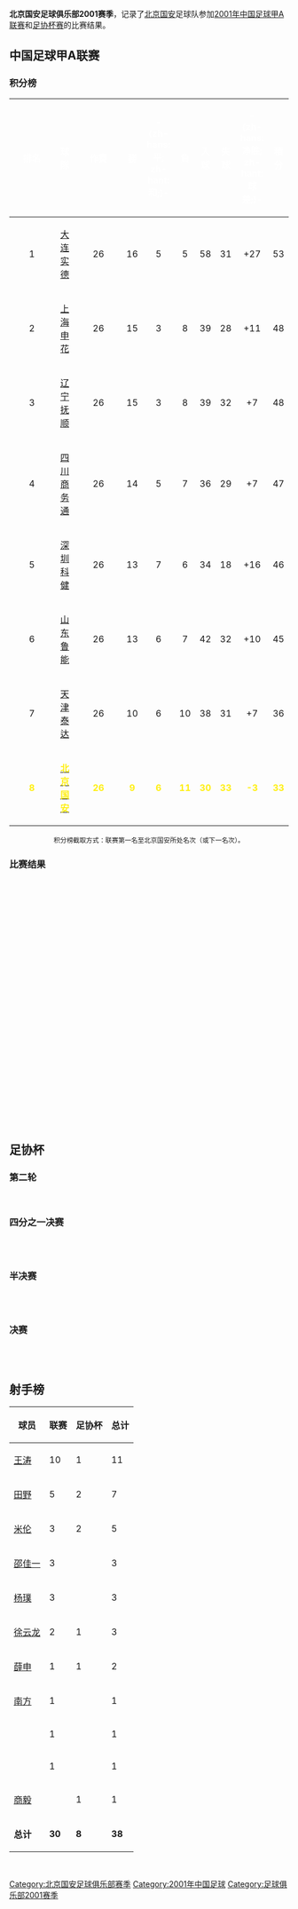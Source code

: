 '''北京国安足球俱乐部2001赛季'''，记录了[[北京国安|北京国安]]足球队参加[[2001年中国足球甲A联赛|2001年中国足球甲A联赛]]和[[2001年中国足协杯|足协杯赛]]的比赛结果。

== 中国足球甲A联赛 ==
=== 积分榜 ===
{| align=center width=85%
|- bgcolor=#6C38D2
!width=5%|<font color="white"> '''排名'''
!width=10%|<font color="white"> '''球隊'''
!width=5%|<font color="white"> '''作賽'''
!width=5%|<font color="white"> '''勝'''
!width=5%|<font color="white"> '''-{zh-hans:平; zh-hant:和;}-'''
!width=5%|<font color="white"> '''負'''
!width=5%|<font color="white"> '''入球'''
!width=5%|<font color="white"> '''失球'''
!width=5%|<font color="white"> '''-{zh-hans:净胜; zh-hant:球差;}-'''
!width=5%|<font color="white"> '''積分'''
|- bgcolor=D0E7FF
|align=center|1
|align=center|[[大连实德|大连实德]]
|align=center|26
|align=center|16
|align=center|5
|align=center|5
|align=center|58
|align=center|31
|align=center|+27
|align=center|53

|-bgcolor=#D0E7FF
|align=center|2
|align=center|[[上海申花|上海申花]]
|align=center|26
|align=center|15
|align=center|3
|align=center|8
|align=center|39
|align=center|28
|align=center|+11
|align=center|48

|-bgcolor=#D0E7FF
|align=center|3
|align=center|[[辽宁宏运|辽宁抚顺]]
|align=center|26
|align=center|15
|align=center|3
|align=center|8
|align=center|39
|align=center|32
|align=center|+7
|align=center|48

|-bgcolor=#D0E7FF
|align=center|4
|align=center|[[四川全兴|四川商务通]]
|align=center|26
|align=center|14
|align=center|5
|align=center|7
|align=center|36
|align=center|29
|align=center|+7
|align=center|47

|-bgcolor=#D0E7FF
|align=center|5
|align=center|[[深圳平安|深圳科健]]
|align=center|26
|align=center|13
|align=center|7
|align=center|6
|align=center|34
|align=center|18
|align=center|+16
|align=center|46

|-bgcolor=#D0E7FF
|align=center|6
|align=center|[[山东鲁能|山东鲁能]]
|align=center|26
|align=center|13
|align=center|6
|align=center|7
|align=center|42
|align=center|32
|align=center|+10
|align=center|45

|-bgcolor=#D0E7FF
|align=center|7
|align=center|[[天津泰达|天津泰达]]
|align=center|26
|align=center|10
|align=center|6
|align=center|10
|align=center|38
|align=center|31
|align=center|+7
|align=center|36

|- bgcolor=#00A639
|align=center style="color: #FFEF10" |'''8'''
|align=center style="color: #FFEF10" |'''[[北京国安足球俱乐部|<span style="color: #FFEF10">北京国安]]'''
|align=center style="color: #FFEF10" |'''26'''
|align=center style="color: #FFEF10" |'''9'''
|align=center style="color: #FFEF10" |'''6'''
|align=center style="color: #FFEF10" |'''11'''
|align=center style="color: #FFEF10" |'''30'''
|align=center style="color: #FFEF10" |'''33'''
|align=center style="color: #FFEF10" |'''-3'''
|align=center style="color: #FFEF10" |'''33'''
|}
<div style="text-align: center;">
<span style="font-size:smaller;">积分榜截取方式：联赛第一名至北京国安所处名次（或下一名次）。</span><br />
</div>

=== 比赛结果 ===
{{footballbox
|date = 2001年3月11日
|team1 = {{flagicon|China}} [[北京国安|北京国安]]
|score =  1–0
|report = 
|team2 = {{flagicon|China}} [[青岛中能|青岛啤酒]]
|goals1 = {{goal|45}} 邵佳一
|goals2 = 
|stadium = {{flagicon|China}} [[工人体育场|工人体育场]] [[北京|北京]]
|attendance = 
|referee = 
}} <br />
{{footballbox
|date = 2001年3月18日
|team1 = {{flagicon|China}} [[北京国安|北京国安]]
|score =  1–3
|report = 
|team2 = {{flagicon|China}} [[上海申花|上海申花]]
|goals1 = {{goal|13}} 徐云龙
|goals2 = {{goal|53}} 申思 <br />{{goal|57}} 兰柯维奇 <br />{{goal|88}} 拉萨
|stadium = {{flagicon|China}} [[工人体育场|工人体育场]] [[北京|北京]]
|attendance = 
|referee = 
}} <br />
{{footballbox
|date = 2001年3月25日
|team1 = {{flagicon|China}} [[重庆力帆|重庆力帆]]
|score =  1–1
|report = 
|team2 = {{flagicon|China}} [[北京国安|北京国安]]
|goals1 = {{goal|68}} 赵立春
|goals2 = {{goal|4}} 徐云龙
|stadium = {{flagicon|China}} [[大田湾体育场|大田湾体育场]] [[重庆|重庆]]
|attendance = 
|referee = 
}} <br />
{{footballbox
|date = 2001年3月29日
|team1 = {{flagicon|China}} [[北京国安|北京国安]]
|score =  0–0
|report = 
|team2 = {{flagicon|China}} [[山东鲁能|山东鲁能]]
|goals1 = 
|goals2 =
|stadium = {{flagicon|China}} [[工人体育场|工人体育场]] [[北京|北京]]
|attendance = 
|referee = 
}} <br />
{{footballbox
|date = 2001年4月1日
|team1 = {{flagicon|China}} [[云南红塔|云南红塔]]
|score =  2–2
|report = 
|team2 = {{flagicon|China}} [[北京国安|北京国安]]
|goals1 = {{goal|10}} 王光伟 <br />{{goal|61}} 科斯塔(P)
|goals2 = {{goal|16}} 切尔梅利 <br />{{goal|68}} 王涛
|stadium = {{flagicon|China}} [[拓东体育场|拓东体育场]] [[昆明|昆明]]
|attendance = 
|referee = 
}} <br />
{{footballbox
|date = 2001年4月8日
|team1 = {{flagicon|China}} [[北京国安|北京国安]]
|score =  1–1
|report = 
|team2 = {{flagicon|China}} [[四川全兴|四川商务通]]
|goals1 = {{goal|66}} 王涛(P) 
|goals2 ={{goal|51}} 黎兵
|stadium = {{flagicon|China}} [[工人体育场|工人体育场]] [[北京|北京]]
|attendance = 
|referee = 
}} <br />
{{footballbox
|date = 2001年5月31日
|team1 = {{flagicon|China}} [[大连实德|大连实德]]
|score =  4–2
|report = 
|team2 = {{flagicon|China}} [[北京国安|北京国安]]
|goals1 = {{goal|14}} 邹捷 <br />{{goal|25}} 奥兰多 <br />{{goal|76}} 郝海东 <br />{{goal|90}} 王鹏(P)
|goals2 = {{goal|16}} 王涛 <br />{{goal|71}} 王涛(P)
|stadium = {{flagicon|China}} [[大连人民体育场|大连人民体育场]] [[大连|大连]]
|attendance = 
|referee = 
}} <br />
{{footballbox
|date = 2001年6月3日
|team1 = {{flagicon|China}} [[北京国安|北京国安]]
|score =  4–1
|report = 
|team2 = {{flagicon|China}} [[沈阳金德|沈阳金德]]
|goals1 = {{goal|31}} 米伦 <br />{{goal|52}} 杨璞<br />{{goal|75}} 王涛(P) <br />{{goal|86}} 田野
|goals2 = {{goal|59}} 闵劲(P)
|stadium = {{flagicon|China}} [[工人体育场|工人体育场]] [[北京|北京]]
|attendance = 
|referee = 
}} <br />
{{footballbox
|date = 2001年6月10日
|team1 = {{flagicon|China}} [[八一足球队|八一振邦]]
|score =  1–1
|report = 
|team2 = {{flagicon|China}} [[北京国安|北京国安]]
|goals1 = {{goal|52}} 魏意民
|goals2 = {{goal|2}} 薛申
|stadium =  {{flagicon|China}} [[柳州市体育中心|柳州市体育中心]] [[柳州|柳州]]
|attendance = 
|referee = 
}} <br />
{{footballbox
|date = 2001年6月14日
|team1 = {{flagicon|China}} [[北京国安|北京国安]]
|score =  0–1
|report = 
|team2 = {{flagicon|China}} [[天津泰达|天津泰达]]
|goals1 =
|goals2 = {{goal|27}} 卡斯蒂亚诺
|stadium = {{flagicon|China}} [[工人体育场|工人体育场]] [[北京|北京]]
|attendance = 
|referee = 
}} <br />
{{footballbox
|date = 2001年6月17日
|team1 = {{flagicon|China}} [[陕西国力|陕西国力]]
|score =  2–0
|report = 
|team2 = {{flagicon|China}} [[北京国安|北京国安]]
|goals1 = {{goal|29}} 周皓罡 <br />{{goal|60}} 马科斯
|goals2 = 
|stadium =  {{flagicon|China}} [[朱雀体育场|朱雀体育场]] [[西安|西安]]
|attendance = 
|referee = 
}} <br />
{{footballbox
|date = 2001年6月24日
|team1 = {{flagicon|China}} [[北京国安|北京国安]]
|score =  2–0
|report = 
|team2 = {{flagicon|China}} [[辽宁宏运|辽宁抚顺]]
|goals1 = {{goal|29}} 米伦 <br />{{goal|45}} 田野
|goals2 = 
|stadium ={{flagicon|China}} [[工人体育场|工人体育场]] [[北京|北京]]
|attendance = 
|referee = 
}} <br />
{{footballbox
|date = 2001年6月28日
|team1 = {{flagicon|China}} [[深圳平安|深圳科健]]
|score =  2–0
|report = 
|team2 = {{flagicon|China}} [[北京国安|北京国安]]
|goals1 = {{goal|43}} 提亚哥 <br />{{goal|53}} 郑智
|goals2 = 
|stadium = {{flagicon|China}} [[深圳市体育场|深圳市体育场]] [[深圳|深圳]]
|attendance = 
|referee = 
}} <br />
{{footballbox
|date = 2001年7月1日
|team1 = {{flagicon|China}} [[青岛中能|青岛啤酒]]
|score =  1–1
|report = 
|team2 = {{flagicon|China}} [[北京国安|北京国安]]
|goals1 = {{goal|77}} 埃默森(P)
|goals2 = {{goal|40}} 邵佳一
|stadium =  {{flagicon|China}} [[颐中体育场|颐中体育场]] [[青岛|青岛]]
|attendance =
|referee = 
}} <br />
{{footballbox
|date = 2001年7月8日
|team1 = {{flagicon|China}} [[上海申花|上海申花]]
|score =  1–0
|report = 
|team2 = {{flagicon|China}} [[北京国安|北京国安]]
|goals1 = {{goal|10}} 申思
|goals2 = 
|stadium = {{flagicon|China}} [[虹口足球场|虹口足球场]] [[上海|上海]]
|attendance = 
|referee = 
}} <br />
{{footballbox
|date = 2001年7月12日
|team1 = {{flagicon|China}} [[北京国安|北京国安]]
|score =  3–0
|report = 
|team2 = {{flagicon|China}} [[重庆力帆|重庆力帆]]
|goals1 = {{goal|2}} 邵佳一 <br />{{goal|18}} 王涛 <br />{{goal|60}} 米伦
|goals2 = 
|stadium = {{flagicon|China}} [[工人体育场|工人体育场]] [[北京|北京]]
|attendance = 
|referee = 
}} <br />
{{footballbox
|date = 2001年7月15日
|team1 = {{flagicon|China}} [[山东鲁能|山东鲁能]]
|score =  2–0
|report = 
|team2 = {{flagicon|China}} [[北京国安|北京国安]]
|goals1 = {{goal|8}}{{goal|82}} 兰普提
|goals2 = 
|stadium = {{flagicon|China}} [[山东省体育中心|山东省体育中心]] [[济南|济南]]
|attendance = 
|referee = 
}} <br />
{{footballbox
|date = 2001年10月25日
|team1 = {{flagicon|China}} [[北京国安|北京国安]]
|score =  4–1
|report = 
|team2 = {{flagicon|China}} [[云南红塔|云南红塔]]
|goals1 = {{goal|1}} 王涛 <br />{{goal|50}} 王涛(P)<br />{{goal|54}}{{goal|57}} 田野
|goals2 = {{goal|74}} 胡伟
|stadium = {{flagicon|China}} [[工人体育场|工人体育场]] [[北京|北京]]
|attendance = 
|referee = 
}} <br />
{{footballbox
|date = 2001年10月28日
|team1 = {{flagicon|China}} [[四川全兴|四川商务通]]
|score = 2–0
|report = 
|team2 = {{flagicon|China}} [[北京国安|北京国安]]
|goals1 = {{goal|12}} 孙晓轩 <br />{{goal|32}} 姚夏
|goals2 = 
|stadium = {{flagicon|China}} [[成都市体育中心|成都市体育中心]] [[成都|成都]]
|attendance = 
|referee = 
}} <br />
{{footballbox
|date = 2001年11月4日
|team1 = {{flagicon|China}} [[北京国安|北京国安]]
|score =  1–3
|report = 
|team2 = {{flagicon|China}} [[大连实德|大连实德]]
|goals1 = {{goal|31}} 杨璞
|goals2 = {{goal|21}} 史尔江 <br />{{goal|37}} 郝海东 <br />{{goal|68}} 奥兰多
|stadium = {{flagicon|China}} [[工人体育场|工人体育场]] [[北京|北京]]
|attendance = 
|referee =
}} <br />
{{footballbox
|date = 2001年11月8日
|team1 = {{flagicon|China}} [[沈阳金德|沈阳金德]]
|score =  1–2
|report = 
|team2 = {{flagicon|China}} [[北京国安|北京国安]]
|goals1 = {{goal|12}} 杜苹
|goals2 = {{goal|80}} 杨璞(P) <br />{{goal|90}} 南方
|stadium = {{flagicon|China}} [[五里河体育场|五里河体育场]] [[沈阳|沈阳]]
|attendance = 
|referee = 
}} <br />
{{footballbox
|date = 2001年11月25日
|team1 = {{flagicon|China}} [[北京国安|北京国安]]
|score =  1–0
|report = 
|team2 = {{flagicon|China}} [[八一足球队|八一振邦]]
|goals1 = {{goal|33}} 劳德伦德
|goals2 = 
|stadium = {{flagicon|China}} [[工人体育场|工人体育场]] [[北京|北京]]
|attendance = 
|referee = 
}} <br />
{{footballbox
|date = 2001年12月2日
|team1 = {{flagicon|China}} [[天津泰达|天津泰达]]
|score =  2–0
|report = 
|team2 = {{flagicon|China}} [[北京国安|北京国安]]
|goals1 = {{goal|66}} 桑托斯 <br />{{goal|70}} 韩燕鸣
|goals2 = 
|stadium = {{flagicon|China}} [[民园体育场|民园体育场]] [[天津|天津]]
|attendance = 
|referee = 
}} <br />
{{footballbox
|date = 2001年12月6日
|team1 = {{flagicon|China}} [[北京国安|北京国安]]
|score =  2–0
|report = 
|team2 = {{flagicon|China}} [[陕西国力|陕西国力]]
|goals1 = {{goal|7}} 田野 <br />{{goal|9}} 王涛
|goals2 = 
|stadium = {{flagicon|China}} [[工人体育场|工人体育场]] [[北京|北京]]
|attendance = 
|referee = 
}} <br />
{{footballbox
|date = 2001年12月9日
|team1 = {{flagicon|China}} [[辽宁宏运|辽宁抚顺]]
|score =  2–0
|report = 
|team2 = {{flagicon|China}} [[北京国安|北京国安]]
|goals1 = {{goal|68}} 李金羽 <br />{{goal|90}} 张玉宁
|goals2 = 
|stadium =  {{flagicon|China}} [[抚顺雷锋体育场|雷锋体育场]] [[抚顺|抚顺]]
|attendance = 
|referee = 
}} <br />
{{footballbox
|date = 2001年12月16日
|team1 = {{flagicon|China}} [[北京国安|北京国安]]
|score =  1–0
|report = 
|team2 = {{flagicon|China}} [[深圳平安|深圳科健]]
|goals1 = {{goal|73}} 王涛
|goals2 = 
|stadium = {{flagicon|China}} [[工人体育场|工人体育场]] [[北京|北京]]
|attendance = 
|referee = 
}} <br />

== 足协杯 ==
=== 第二轮 ===
{{footballbox
|date = 2001年5月26日
|team1 = {{flagicon|China}} [[云南红塔|云南红塔]]
|score =  0–1
|report = 
|team2 = {{flagicon|China}} [[北京国安|北京国安]]
|goals1 = 
|goals2 = {{goal|63}} 米伦
|stadium = {{flagicon|China}} [[拓东体育场|拓东体育场]] [[昆明|昆明]]
|attendance = 
|referee = 
}} <br />

=== 四分之一决赛 ===
{{footballbox
|date = 2001年7月29日
|team1 = {{flagicon|China}} [[北京国安|北京国安]]
|score =  2–1
|report = 
|team2 = {{flagicon|China}} [[深圳红钻足球俱乐部|深圳科健]]
|goals1 = {{goal|33}} 田野<br/>{{goal|51}} 王涛 (P)
|goals2 = {{goal|13}} 提亚哥
|stadium = {{flagicon|China}} [[工人体育场|工人体育场]] [[北京|北京]]
|attendance = 
|referee = 
}} <br />
{{footballbox
|date = 2001年8月5日
|team1 = {{flagicon|China}} [[深圳红钻足球俱乐部|深圳科健]]
|score =  1–1
|report = 
|team2 = {{flagicon|China}} [[北京国安|北京国安]]
|goals1 = {{goal|5}} 杨光
|goals2 = {{goal|15}} 田野
|stadium = {{flagicon|China}} [[深圳市体育场|深圳市体育场]] [[深圳|深圳]]
|attendance = 
|referee = 
}} <br />

=== 半决赛 ===
{{footballbox
|date = 2001年9月2日
|team1 = {{flagicon|CHN}} [[武汉红金龙|武汉红金龙]]
|score =  0–0
|report = 
|team2 = {{flagicon|CHN}} [[北京国安|北京国安]]
|goals1 = 
|goals2 = 
|stadium = {{flagicon|CHN}} [[孝感市体育场|孝感市体育场]] [[孝感|孝感]]
|attendance = 
|referee = 
}} <br />
{{footballbox
|date = 2001年9月9日
|team1 = {{flagicon|CHN}} [[北京国安|北京国安]]
|score =  3–1
|report = 
|team2 = {{flagicon|CHN}} [[武汉红金龙|武汉红金龙]]
|goals1 = {{goal|50}} 薛申<br/>{{goal|63}} 米伦<br/>{{goal|89}} 商毅
|goals2 = {{goal|61}} 张斌
|stadium = {{flagicon|CHN}} [[奥体中心体育场|奥体中心体育场]] [[北京|北京]]
|attendance = 
|referee = 
}} <br />

=== 决赛 ===
{{footballbox
|date = 2001年12月23日
|team1 = {{flagicon|China}} [[北京国安|北京国安]]
|score =  0–1
|report = 
|team2 = {{flagicon|CHN}} [[大连实德|大连实德]]
|goals1 = 
|goals2 = {{goal|30}} 李明
|stadium = {{flagicon|CHN}} [[工人体育场|工人体育场]] [[北京|北京]]
|attendance = 
|referee = 
}} <br />
{{footballbox
|date = 2001年12月30日
|team1 = {{flagicon|CHN}} [[大连实德|大连实德]]
|score =  2–1
|report = 
|team2 = {{flagicon|CHN}} [[北京国安|北京国安]]
|goals1 = {{goal|48}} 奥兰多<br/> {{goal|83}} 史尔江
|goals2 = {{goal|54}} 徐云龙
|stadium = {{flagicon|CHN}} [[大连人民体育场|大连人民体育场]] [[大连|大连]]
|attendance = 
|referee = {{flagicon|MYS}}
}} <br />

==射手榜==
{| width=250 class="wikitable" style="text-align: center; font-size: 100%"
!球员
!联赛
!足协杯
!总计
|-
|[[王涛_(小王涛)|王涛]]
|10
|1
|11
|-
|[[田野|田野]]
|5
|2
|7
|-
|[[米伦|米伦]]
|3
|2
|5
|-
|[[邵佳一|邵佳一]]
|3
|
|3
|-
|[[杨璞|杨璞]]
|3
|
|3
|-
|[[徐云龙|徐云龙]]
|2
|1
|3
|-
|[[薛申|薛申]]
|1
|1
|2
|-
|[[南方|南方]]
|1
|
|1
|-
|{{link-en|切尔梅利|Miroslav Čermelj}}
|1
|
|1
|-
|{{link-en|劳德伦德|Jonny Rödlund}}
|1
|
|1
|-
|[[商毅|商毅]]
|
|1
|1
|-
|'''总计'''
|'''30'''
|'''8'''
|'''38'''
|}<br />

{{2001年甲A分类名单北京}}
{{北京国安足球俱乐部}} 

[[Category:北京国安足球俱乐部赛季|Category:北京国安足球俱乐部赛季]]
[[Category:2001年中国足球|Category:2001年中国足球]]
[[Category:足球俱乐部2001赛季|Category:足球俱乐部2001赛季]]